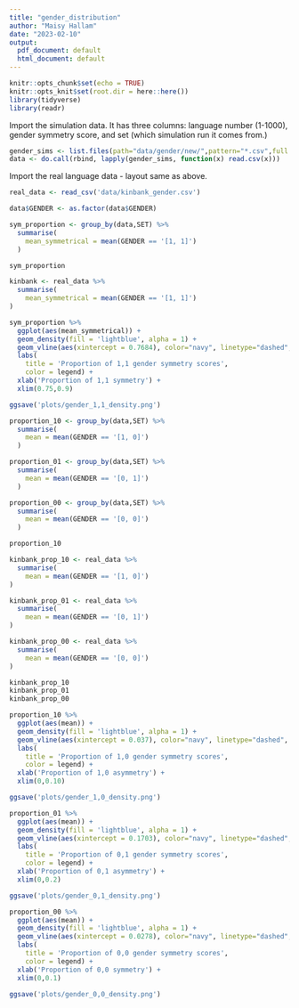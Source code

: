 ```yaml
---
title: "gender_distribution"
author: "Maisy Hallam"
date: "2023-02-10"
output:
  pdf_document: default
  html_document: default
---
```


```r
knitr::opts_chunk$set(echo = TRUE)
knitr::opts_knit$set(root.dir = here::here())
library(tidyverse)
library(readr)
```

Import the simulation data. It has three columns: language number (1-1000),
gender symmetry score, and set (which simulation run it comes from.)

```r
gender_sims <- list.files(path="data/gender/new/",pattern="*.csv",full.names=TRUE)
data <- do.call(rbind, lapply(gender_sims, function(x) read.csv(x)))


```

Import the real language data - layout same as above.
```r
real_data <- read_csv('data/kinbank_gender.csv')
```


```r
data$GENDER <- as.factor(data$GENDER)
```


```r
sym_proportion <- group_by(data,SET) %>%
  summarise(
    mean_symmetrical = mean(GENDER == '[1, 1]')
  )
```

```r
sym_proportion
```

```r
kinbank <- real_data %>%
  summarise(
    mean_symmetrical = mean(GENDER == '[1, 1]')
)
```



```r
sym_proportion %>%
  ggplot(aes(mean_symmetrical)) +
  geom_density(fill = 'lightblue', alpha = 1) +
  geom_vline(aes(xintercept = 0.7684), color="navy", linetype="dashed", size=0.5) +
  labs(
    title = 'Proportion of 1,1 gender symmetry scores',
    color = legend) +
  xlab('Proportion of 1,1 symmetry') +
  xlim(0.75,0.9)

ggsave('plots/gender_1,1_density.png')
```

```r
proportion_10 <- group_by(data,SET) %>%
  summarise(
    mean = mean(GENDER == '[1, 0]')
  )

proportion_01 <- group_by(data,SET) %>%
  summarise(
    mean = mean(GENDER == '[0, 1]')
  )

proportion_00 <- group_by(data,SET) %>%
  summarise(
    mean = mean(GENDER == '[0, 0]')
  )

proportion_10
```

```r
kinbank_prop_10 <- real_data %>%
  summarise(
    mean = mean(GENDER == '[1, 0]')
)

kinbank_prop_01 <- real_data %>%
  summarise(
    mean = mean(GENDER == '[0, 1]')
)

kinbank_prop_00 <- real_data %>%
  summarise(
    mean = mean(GENDER == '[0, 0]')
)

kinbank_prop_10
kinbank_prop_01
kinbank_prop_00
```

```r
proportion_10 %>%
  ggplot(aes(mean)) +
  geom_density(fill = 'lightblue', alpha = 1) +
  geom_vline(aes(xintercept = 0.037), color="navy", linetype="dashed", size=0.5) +
  labs(
    title = 'Proportion of 1,0 gender symmetry scores',
    color = legend) +
  xlab('Proportion of 1,0 asymmetry') +
  xlim(0,0.10)

ggsave('plots/gender_1,0_density.png')
```

```r
proportion_01 %>%
  ggplot(aes(mean)) +
  geom_density(fill = 'lightblue', alpha = 1) +
  geom_vline(aes(xintercept = 0.1703), color="navy", linetype="dashed", size=0.5) +
  labs(
    title = 'Proportion of 0,1 gender symmetry scores',
    color = legend) +
  xlab('Proportion of 0,1 asymmetry') +
  xlim(0,0.2)

ggsave('plots/gender_0,1_density.png')
```

```r
proportion_00 %>%
  ggplot(aes(mean)) +
  geom_density(fill = 'lightblue', alpha = 1) +
  geom_vline(aes(xintercept = 0.0278), color="navy", linetype="dashed", size=0.5) +
  labs(
    title = 'Proportion of 0,0 gender symmetry scores',
    color = legend) +
  xlab('Proportion of 0,0 symmetry') +
  xlim(0,0.1)

ggsave('plots/gender_0,0_density.png')
```

